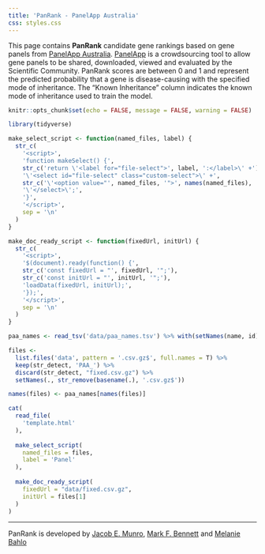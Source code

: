 ```yaml
---
title: 'PanRank - PanelApp Australia'
css: styles.css
---
```


This page contains **PanRank** candidate gene rankings based on gene panels from [PanelApp Australia](https://panelapp.agha.umccr.org/). [PanelApp](https://panelapp.agha.umccr.org/) is a crowdsourcing tool to allow gene panels to be shared, downloaded, viewed and evaluated by the Scientific Community. PanRank scores are between 0 and 1 and represent the predicted probability that a gene is disease-causing with the specified mode of inheritance. The "Known Inheritance" column indicates the known mode of inheritance used to train the model.


```r
knitr::opts_chunk$set(echo = FALSE, message = FALSE, warning = FALSE)

library(tidyverse)

make_select_script <- function(named_files, label) {
  str_c(
    '<script>',
    'function makeSelect() {',
    str_c('return \'<label for="file-select">', label, ':</label>\' +'),
    '\'<select id="file-select" class="custom-select">\' +',
    str_c('\'<option value="', named_files, '">', names(named_files), '</option> \' +', collapse = '\n'),
    '\'</select>\';',
    '}',
    '</script>',
    sep = '\n'
  )
}

make_doc_ready_script <- function(fixedUrl, initUrl) {
  str_c(
    '<script>',
    '$(document).ready(function() {',
    str_c('const fixedUrl = "', fixedUrl, '";'),
    str_c('const initUrl = "', initUrl, '";'),
    'loadData(fixedUrl, initUrl);',
    '});',
    '</script>',
    sep = '\n'
  )
}
```


```r
paa_names <- read_tsv('data/paa_names.tsv') %>% with(setNames(name, id))

files <- 
  list.files('data', pattern = '.csv.gz$', full.names = T) %>% 
  keep(str_detect, 'PAA_') %>% 
  discard(str_detect, "fixed.csv.gz") %>% 
  setNames(., str_remove(basename(.), '.csv.gz$'))

names(files) <- paa_names[names(files)]

cat(
  read_file(
    'template.html'
  ),
  
  make_select_script(
    named_files = files,
    label = 'Panel'
  ),
  
  make_doc_ready_script(
    fixedUrl = "data/fixed.csv.gz",
    initUrl = files[1]
  )
)
```

---

PanRank is developed by [Jacob E. Munro](https://orcid.org/0000-0002-2751-0989), [Mark F.
Bennett](https://orcid.org/0000-0002-3561-6804) and [Melanie
Bahlo](https://orcid.org/0000-0001-5132-0774)
